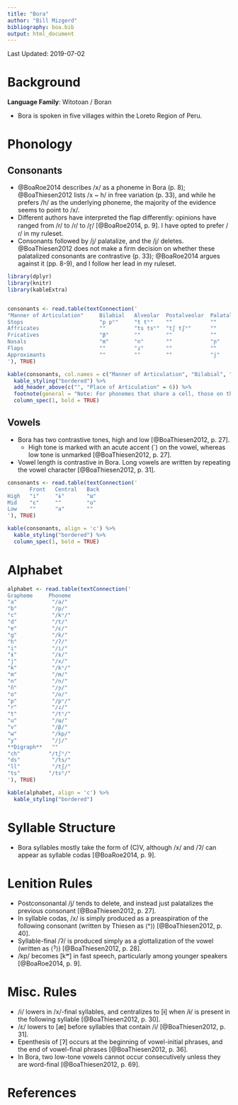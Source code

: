 ```yaml
---
title: "Bora"
author: "Bill Mizgerd"
bibliography: boa.bib
output: html_document
---
```


Last Updated: 2019-07-02

# Background

**Language Family**: Witotoan / Boran

* Bora is spoken in five villages within the Loreto Region of Peru.

# Phonology

## Consonants

* @BoaRoe2014 describes /x/ as a phoneme in Bora (p. 8); @BoaThiesen2012 lists /x ~ h/ in free variation (p. 33), and while he prefers /h/ as the underlying phoneme, the majority of the evidence seems to point to /x/.
* Different authors have interpreted the flap differently: opinions have ranged from /r/ to /ɾ/ to /ɽ/ [@BoaRoe2014, p. 9]. I have opted to prefer /ɾ/ in my ruleset.
* Consonants followed by /j/ palatalize, and the /j/ deletes. @BoaThiesen2012 does not make a firm decision on whether these palatalized consonants are contrastive (p. 33); @BoaRoe2014 argues against it (pp. 8-9), and I follow her lead in my ruleset.

```r

library(dplyr)
library(knitr)
library(kableExtra)


consonants <- read.table(textConnection('
"Manner of Articulation"     Bilabial   Alveolar  Postalveolar  Palatal   Velar      Glottal
Stops                        "p pʰ"     "t tʰ"    ""            ""        "k kʰ kp"  "ʔ"
Affricates                   ""         "ts tsʰ"  "tʃ tʃʰ"      ""        ""         ""
Fricatives                   "β"        ""        ""            ""        "x"        ""
Nasals                       "m"        "n"       ""            "ɲ"        ""        ""
Flaps                        ""         "ɾ"       ""            ""        ""         ""
Approximants                 ""         ""        ""            "j"       ""         ""
'), TRUE)

kable(consonants, col.names = c("Manner of Articulation", "Bilabial", "Alveolar", "Postalveolar", "Palatal", "Velar", "Glottal"), align = 'c') %>%
  kable_styling("bordered") %>%
  add_header_above(c("", "Place of Articulation" = 6)) %>%
  footnote(general = "Note: For phonemes that share a cell, those on the left are unaspirated and those on the right are aspirated. The third phoneme in the velar stop cell is a voiceless labiovelar stop.", general_title = "") %>%
  column_spec(1, bold = TRUE)
```

## Vowels

* Bora has two contrastive tones, high and low [@BoaThiesen2012, p. 27].
    - High tone is marked with an acute accent (´) on the vowel, whereas low tone is unmarked [@BoaThiesen2012, p. 27].
* Vowel length is contrastive in Bora. Long vowels are written by repeating the vowel character [@BoaThiesen2012, p. 31].

```r
consonants <- read.table(textConnection('
       Front   Central   Back
High   "i"     "ɨ"       "ɯ"
Mid    "ɛ"     ""        "o"
Low    ""      "a"       ""
'), TRUE)

kable(consonants, align = 'c') %>%
  kable_styling("bordered") %>%
  column_spec(1, bold = TRUE)
```

# Alphabet

```r

alphabet <- read.table(textConnection('
Grapheme     Phoneme
"a"           "/a/"  
"b"           "/p/"  
"c"           "/kʰ/"  
"d"           "/t/"    
"e"           "/ɛ/"  
"g"           "/k/"  
"h"           "/ʔ/"  
"i"           "/i/"  
"ɨ"           "/ɨ/"  
"j"           "/x/"  
"k"           "/kʰ/"  
"m"           "/m/"  
"n"           "/n/"  
"ñ"           "/ɲ/"  
"o"           "/o/"  
"p"           "/pʰ/"  
"r"           "/ɾ/"  
"t"           "/tʰ/"    
"u"           "/ɯ/"  
"v"           "/β/"  
"w"           "/kp/"  
"y"           "/j/"
**Digraph**   ""
"ch"         "/tʃʰ/"
"ds"          "/ts/"
"ll"          "/tʃ/"
"ts"         "/tsʰ/"
'), TRUE)

kable(alphabet, align = 'c') %>%
  kable_styling("bordered")
```

# Syllable Structure

* Bora syllables mostly take the form of (C)V, although /x/ and /ʔ/ can appear as syllable codas [@BoaRoe2014, p. 9].

# Lenition Rules

* Postconsonantal /j/ tends to delete, and instead just palatalizes the previous consonant [@BoaThiesen2012, p. 27].
* In syllable codas, /x/ is simply produced as a preaspiration of the following consonant (written by Thiesen as ⟨ˣ⟩) [@BoaThiesen2012, p. 40].
* Syllable-final /ʔ/ is produced simply as a glottalization of the vowel (written as ⟨ˀ⟩) [@BoaThiesen2012, p. 28].
* /kp/ becomes [kʷ] in fast speech, particularly among younger speakers [@BoaRoe2014, p. 9].

# Misc. Rules

* /i/ lowers in /x/-final syllables, and centralizes to [ɨ] when /ɨ/ is present in the following syllable [@BoaThiesen2012, p. 30].
* /ɛ/ lowers to [æ] before syllables that contain /i/ [@BoaThiesen2012, p. 31].
* Epenthesis of [ʔ] occurs at the beginning of vowel-initial phrases, and the end of vowel-final phrases [@BoaThiesen2012, p. 36].
* In Bora, two low-tone vowels cannot occur consecutively unless they are word-final [@BoaThiesen2012, p. 69].

# References
